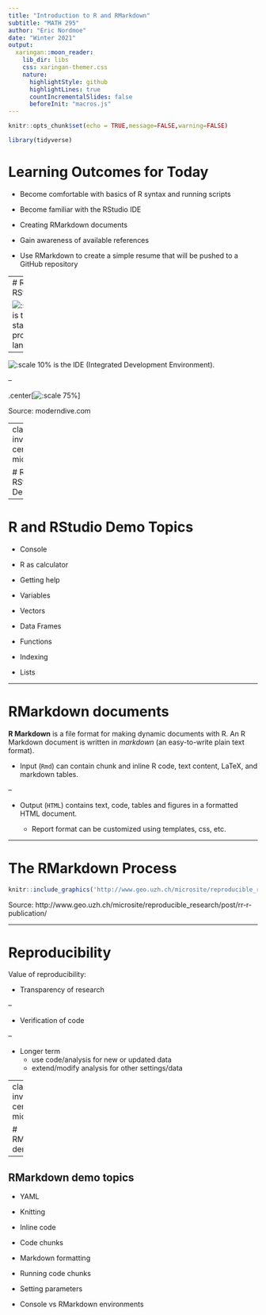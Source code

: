 ```yaml
---
title: "Introduction to R and RMarkdown"
subtitle: "MATH 295"
author: "Eric Nordmoe"
date: "Winter 2021"
output:
  xaringan::moon_reader:
    lib_dir: libs
    css: xaringan-themer.css
    nature:
      highlightStyle: github
      highlightLines: true
      countIncrementalSlides: false
      beforeInit: "macros.js"
---
```


```r
knitr::opts_chunk$set(echo = TRUE,message=FALSE,warning=FALSE)
```


```r
library(tidyverse)
```


# Learning Outcomes for Today

* Become comfortable with basics of R syntax and running scripts

* Become familiar with the RStudio IDE

* Creating RMarkdown documents

* Gain awareness of available references

* Use RMarkdown to create a simple resume that will be pushed to a GitHub repository
 

---
# R and RStudio 

![:scale 10%](figs/Intro_to_Math295/stickers/R_logo.svg.png) is the statistical programming language.


--


![:scale 10%](figs/Intro_to_Math295/stickers/RStudio.png) is the IDE (Integrated Development Environment). 

--

.center[![:scale 75%](figs/Intro_to_Math295/engine-dashboard.png)]

Source: moderndive.com



---
class: inverse, center, middle

# R and RStudio Demo 

---

# R and RStudio Demo Topics  

* Console

* R as calculator

* Getting help

* Variables

* Vectors

* Data Frames

* Functions

* Indexing

* Lists

---


# RMarkdown documents  

**R Markdown** is a file format for making dynamic documents with R. An R Markdown document is written in *markdown* (an easy-to-write plain text format).  

* Input (`Rmd`) can contain chunk and inline R code, text content, LaTeX, and markdown tables.  

--

* Output (`HTML`) contains text, code, tables and figures in a formatted HTML document.

    - Report format can be customized using templates, css, etc.

---

# The RMarkdown Process  

```r
knitr::include_graphics('http://www.geo.uzh.ch/microsite/reproducible_research/post/rr-r-publication/img/processRStudio.png')
```

Source:  http://www.geo.uzh.ch/microsite/reproducible_research/post/rr-r-publication/  

---

# Reproducibility  

Value of reproducibility: 

* Transparency of research

--

* Verification of code

--

* Longer term
    - use code/analysis for new or updated data
    - extend/modify analysis for other settings/data
    
---
class: inverse, center, middle

# RMarkdown demo  

---

## RMarkdown demo topics  

* YAML

* Knitting

* Inline code

* Code chunks

* Markdown formatting

* Running code chunks

* Setting parameters

* Console vs RMarkdown environments

